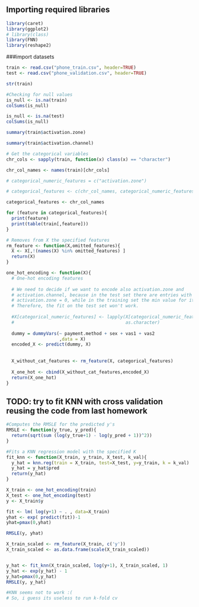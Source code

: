 
## Importing required libraries
```r
library(caret)
library(ggplot2)
# library(class)
library(FNN)
library(reshape2)
```

###import datasets
```r
train <- read.csv("phone_train.csv", header=TRUE)
test <- read.csv("phone_validation.csv", header=TRUE)
```

```r
str(train)
```

```r
#Checking for null values
is_null <- is.na(train)
colSums(is_null)
```

```r
is_null <- is.na(test)
colSums(is_null)
```


```r
summary(train$activation.zone)
```


```r
summary(train$activation.channel)
```

```r
# Get the categorical variables
chr_cols <- sapply(train, function(x) class(x) == "character")

chr_col_names <- names(train)[chr_cols]

# categorical_numeric_features = c("activation.zone")

# categorical_features <- c(chr_col_names, categorical_numeric_features)

categorical_features <- chr_col_names

for (feature in categorical_features){
  print(feature)
  print(table(train[,feature]))
}

```
```r
# Removes from X the specified features
rm_feature <- function(X,omitted_features){
  X <- X[,!(names(X) %in% omitted_features) ]
  return(X)
}
```


```r
one_hot_encoding <- function(X){
  # One-hot encoding features
  
  # We need to decide if we want to encode also activation.zone and 
  # activation.channel, because in the test set there are entries with 
  # activation.zone = 0, while in the training set the min value for it is 1
  # Therefore, the fit on the test set won't work.
  
  #X[categorical_numeric_features] <- lapply(X[categorical_numeric_features],
  #                                          as.character)
  
  dummy = dummyVars(~ payment.method + sex + vas1 + vas2
                    ,data = X)
  encoded_X <- predict(dummy, X)
  
  
  X_without_cat_features <- rm_feature(X, categorical_features)
  
  X_one_hot <- cbind(X_without_cat_features,encoded_X)
  return(X_one_hot)
}
```

## TODO: try to fit KNN with cross validation reusing the code from last homework

```r
#Computes the RMSLE for the predicted y's
RMSLE <- function(y_true, y_pred){
  return(sqrt(sum (log(y_true+1) - log(y_pred + 1))^2))
}
```

```r
#Fits a KNN regression model with the specified K 
fit_knn <- function(X_train, y_train, X_test, k_val){
  y_hat = knn.reg(train = X_train, test=X_test, y=y_train, k = k_val)
  y_hat = y_hat$pred
  return(y_hat)
}
```


```r
X_train <- one_hot_encoding(train)
X_test <- one_hot_encoding(test)
y <- X_train$y

fit <- lm( log(y+1) ~ . , data=X_train)
yhat <- exp( predict(fit))-1
yhat=pmax(0,yhat)

RMSLE(y, yhat)

```

```r
X_train_scaled <- rm_feature(X_train, c('y'))
X_train_scaled <- as.data.frame(scale(X_train_scaled))


y_hat <- fit_knn(X_train_scaled, log(y+1), X_train_scaled, 1)
y_hat <- exp(y_hat) - 1
y_hat=pmax(0,y_hat)
RMSLE(y, y_hat)

#KNN seems not to work :(
# So, i guess its useless to run k-fold cv
```









